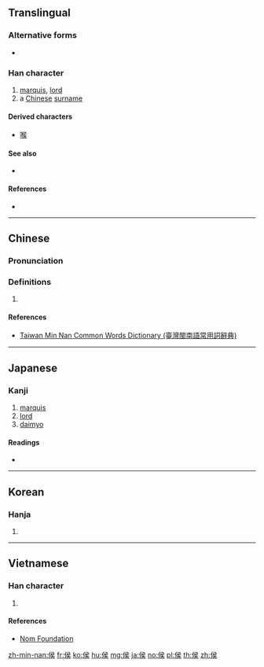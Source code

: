 {{also|候}}
==Translingual==

===Alternative forms===
* {{l|mul|矦}}

===Han character===
{{Han char|rn=9|rad=人|as=07|sn=9|four=27234|canj=ONMK|ids=⿰亻⿱⿱𠃍一矢,⿰亻⿱⿱乛一矢}}

# [[marquis]], [[lord]]
# a [[Chinese]] [[surname]]

====Derived characters====
* [[喉]]

====See also====
* {{l|mul|候}}

====References====
* {{Han ref|kx=0103.070|dkj=00633|dj=0218.200|hdz=10167.010|uh=4FAF|ud=20399|bh=AB4A|bd=43850}}

----

==Chinese==
{{zh-forms}}

===Pronunciation===
{{zh-pron
|m=hóu
|c=hau4,hau6
|mn=hâu/hô͘
|mn_note=hâu - vernacular, hô͘ - literary
|mc=y
|oc=y
|ma=
|cat=n,pn
}}

===Definitions===
# {{rfdef|lang=zh}}

====References====
*[http://twblg.dict.edu.tw/holodict_new/default.jsp Taiwan Min Nan Common Words Dictionary (臺灣閩南語常用詞辭典)]

----

==Japanese==

===Kanji===
{{ja-kanji|grade=c|rs=人07}}

# [[marquis]]
# [[lord]]
# [[daimyo]]

====Readings====
* {{ja-readings|goon=[[ぐ]] (gu)|kanon=[[こう]] (kō)|kun=[[まと]] (mato), [[きみ]] (kimi)}}

----

==Korean==

===Hanja===
{{ko-hanja|hangeul=[[후]], [[혜]]|eumhun=제후, 어조사 혜|rv=hu, hye|mr=hu, hye|y=hwu, hyey}}

# {{defn|lang=ko|sort=人07}}

----

==Vietnamese==

===Han character===
{{vi-hantu|[[hậu]], [[hầu]]|rs=人07}}

# {{defn|lang=vi|sort=人07}}

====References====
* [http://nomfoundation.org/common/nom_details.php?codepoint=4faf Nom Foundation]

[[zh-min-nan:侯]]
[[fr:侯]]
[[ko:侯]]
[[hu:侯]]
[[mg:侯]]
[[ja:侯]]
[[no:侯]]
[[pl:侯]]
[[th:侯]]
[[zh:侯]]